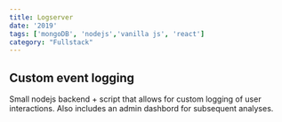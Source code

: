 ```yaml
---
title: Logserver
date: '2019'
tags: ['mongoDB', 'nodejs','vanilla js', 'react']
category: "Fullstack"
---
```


## Custom event logging
Small nodejs backend + script that allows for custom logging of user interactions. Also includes an admin dashbord for subsequent analyses.